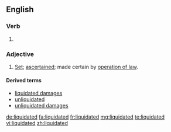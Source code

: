 ==English==

===Verb===
{{head|en}}

# {{en-past of|liquidate}}

===Adjective===
{{en-adj}}
# {{context|legal|lang=en}} [[set|Set]]; [[ascertained]]; made certain by [[operation of law]].

====Derived terms====
* [[liquidated damages]]
* [[unliquidated]]
* [[unliquidated damages]]

[[de:liquidated]]
[[fa:liquidated]]
[[fr:liquidated]]
[[mg:liquidated]]
[[te:liquidated]]
[[vi:liquidated]]
[[zh:liquidated]]